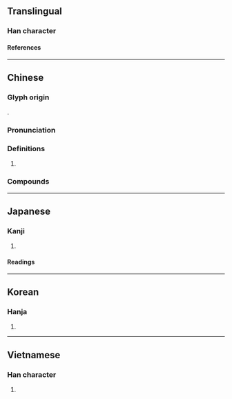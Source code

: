 {{also|仑}}
{{character info}}
{{character info|0xf9d5}}
==Translingual==

===Han character===
{{Han char|rn=46|rad=山|as=08|sn=11|four=22227|canj=UOMB|ids=⿱山侖}}

====References====
{{Han ref|kx=0314.120|dkj=08183|dj=0615.030|hdz=10781.060|uh=5D19}}
{{Han ref|uh=F9D5}}

----

==Chinese==
{{zh-forms|s=仑|t2=侖|ns=𪨧|alt=崘}}

===Glyph origin===
{{Han etym}}
{{Han compound|山|侖|c1=s|c2=p|t1=mountain|ls=psc}}.

===Pronunciation===
{{zh-pron
|m=lún
|c=leon4
|h=pfs=n:lùn/s:lun/s:nun
|md=
|mn=lūn
|w=
|mc=y
|oc=y
|cat=pn
}}

===Definitions===
{{zh-hanzi}}

# {{n-g|Used in {{l|zh|崑崙}}, etc.}}

===Compounds===
{{zh-der|崑崙奴傳|二崙|休崙湖|崙背|崑崙山脈|崑崙山|崑崙|崑崙奴|鶻崙吞棗|山崙|崙仔|沙崙|浮崙|中崙|匏崙|拿破崙}}

----

==Japanese==

===Kanji===
{{ja-kanji|grade=|rs=山08}}

# {{rfdef|ja|sort=山08}}

====Readings====
{{ja-readings
|goon=ろん
|kanon=ろん
|on=りん
|kun=
}}

----

==Korean==

===Hanja===
{{ko-hanja|륜}}

# {{rfdef|ko|sort=山08}}

----

==Vietnamese==

===Han character===
{{vi-readings|rs=山08|reading=[[lôn]], [[son]], [[luân]], [[lon]]}}

# {{rfdef|vi|sort=山08}}

{{cln|vi|Han tu}}